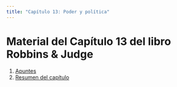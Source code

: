 ```yaml
---
title: "Capítulo 13: Poder y política"
---
```


# Material del Capítulo 13 del libro Robbins & Judge

1. [Apuntes](apuntes.qmd)
2. [Resumen del capítulo](resumen.qmd)